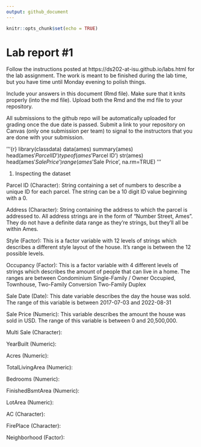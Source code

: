 ```yaml
---
output: github_document
---
```


<!-- README.md is generated from README.Rmd. Please edit the README.Rmd file -->


```r
knitr::opts_chunk$set(echo = TRUE)
```

# Lab report #1

Follow the instructions posted at https://ds202-at-isu.github.io/labs.html for the lab assignment. The work is meant to be finished during the lab time, but you have time until Monday evening to polish things.

Include your answers in this document (Rmd file). Make sure that it knits properly (into the md file). Upload both the Rmd and the md file to your repository.  

All submissions to the github repo will be automatically uploaded for grading once the due date is passed.
Submit a link to your repository on Canvas (only one submission per team) to signal to the instructors that you are done with your submission.

'''{r}
library(classdata)
data(ames)
summary(ames)
head(ames$'Parcel ID')
typeof(ames$'Parcel ID')
str(ames)
head(ames$'Sale Price')
range(ames$'Sale Price', na.rm=TRUE)
'''

1. Inspecting the dataset

Parcel ID (Character): String containing a set of numbers to describe a unique ID for each parcel. The string can be a 10 digit ID value beginning with a 0.

Address (Character): String containing the address to which the parcel is addressed to. All address strings are in the form of "Number Street, Ames". They do not have a definite data range as they're strings, but they'll all be within Ames.

Style (Factor): This is a factor variable with 12 levels of strings which describes a different style layout of the house. It's range is between the 12 possible levels.

Occupancy (Factor): This is a factor variable with 4 different levels of strings which describes the amount of people that can live in a home. The ranges are between Condominium Single-Family / Owner Occupied, Townhouse, Two-Family Conversion Two-Family Duplex

Sale Date (Date): This date variable describes the day the house was sold. The range of this variable is between 2017-07-03 and 2022-08-31

Sale Price (Numeric): This variable describes the amount the house was sold in USD. The range of this variable is between 0 and 20,500,000.

Multi Sale (Character):

YearBuilt (Numeric):

Acres (Numeric):

TotalLivingArea (Numeric):

Bedrooms (Numeric):

FinishedBsmtArea (Numeric):

LotArea (Numeric):

AC (Character):

FirePlace (Character):

Neighborhood (Factor):
